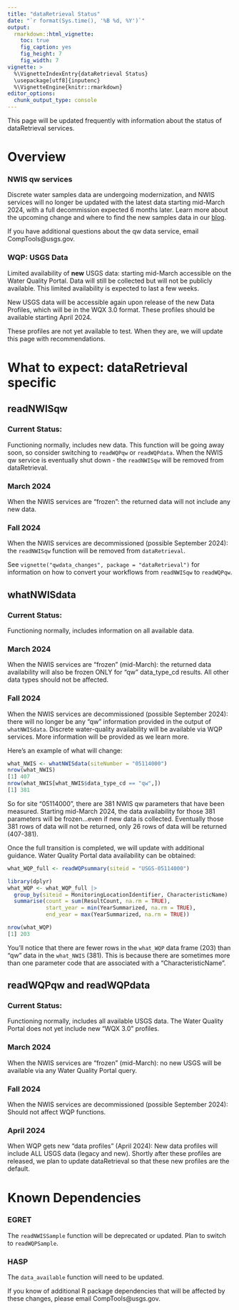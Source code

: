 ```yaml
---
title: "dataRetrieval Status"
date: "`r format(Sys.time(), '%B %d, %Y')`"
output: 
  rmarkdown::html_vignette:
    toc: true
    fig_caption: yes
    fig_height: 7
    fig_width: 7
vignette: >
  %\VignetteIndexEntry{dataRetrieval Status}
  \usepackage[utf8]{inputenc}
  %\VignetteEngine{knitr::rmarkdown}
editor_options: 
  chunk_output_type: console
---
```


This page will be updated frequently with information about the status of dataRetrieval services.

# Overview

### NWIS qw services

Discrete water samples data are undergoing modernization, and NWIS services will no longer be updated with the latest data starting mid-March 2024, with a full decommission expected 6 months later. Learn more about the upcoming change and where to find the new samples data in our [blog](https://waterdata.usgs.gov/blog/changes-to-sample-data/).


If you have additional questions about the qw data service, email CompTools@usgs.gov.


### WQP: USGS Data

Limited availability of **new** USGS data: starting mid-March accessible on the Water Quality Portal. Data will still be collected but will not be publicly available. This limited availability is expected to last a few weeks.

New USGS data will be accessible again upon release of the new Data Profiles, which will be in the WQX 3.0 format. These profiles should be available starting April 2024.

These profiles are not yet available to test. When they are, we will update this page with recommendations.
 


# What to expect: dataRetrieval specific

## readNWISqw

### Current Status:

Functioning normally, includes new data. This function will be going away soon, so consider switching to `readWQPqw` or `readWQPdata`. When the NWIS qw service is eventually shut down - the `readNWISqw` will be removed from dataRetrieval. 

### March 2024

When the NWIS services are "frozen": the returned data will not include any new data. 

### Fall 2024

When the NWIS services are decommissioned (possible September 2024): the `readNWISqw` function will be removed from `dataRetrieval`.

See `vignette("qwdata_changes", package = "dataRetrieval")` for information on how to convert your workflows from `readNWISqw` to `readWQPqw`. 

## whatNWISdata

### Current Status:

Functioning normally, includes information on all available data. 

### March 2024

When the NWIS services are "frozen" (mid-March): the returned data availability will also be frozen ONLY for "qw" data_type_cd results. All other data types should not be affected. 

### Fall 2024

When the NWIS services are decommissioned (possible September 2024): there will no longer be any "qw" information provided in the output of `whatNWISdata`. Discrete water-quality availability will be available via WQP services. More information will be provided as we learn more.

Here's an example of what will change:

```r
what_NWIS <- whatNWISdata(siteNumber = "05114000")
nrow(what_NWIS)
[1] 407
nrow(what_NWIS[what_NWIS$data_type_cd == "qw",])
[1] 381
```

So for site "05114000", there are 381 NWIS qw parameters that have been measured. Starting mid-March 2024, the data availability for those 381 parameters will be frozen...even if new data is collected. Eventually those 381 rows of data will not be returned, only 26 rows of data will be returned (407-381). 

Once the full transition is completed, we will update with additional guidance. Water Quality Portal data availability can be obtained:

```r
what_WQP_full <- readWQPsummary(siteid = "USGS-05114000")

library(dplyr)
what_WQP <- what_WQP_full |> 
  group_by(siteid = MonitoringLocationIdentifier, CharacteristicName) |> 
  summarise(count = sum(ResultCount, na.rm = TRUE),
            start_year = min(YearSummarized, na.rm = TRUE),
            end_year = max(YearSummarized, na.rm = TRUE))

nrow(what_WQP)
[1] 203
```

You'll notice that there are fewer rows in the `what_WQP` data frame (203) than "qw" data in the `what_NWIS` (381). This is because there are sometimes more than one parameter code that are associated with a "CharacteristicName". 

## readWQPqw and readWQPdata

### Current Status:

Functioning normally, includes all available USGS data. The Water Quality Portal does not yet include new "WQX 3.0" profiles. 

### March 2024

When the NWIS services are "frozen" (mid-March): no new USGS will be available via any Water Quality Portal query. 

### Fall 2024

When the NWIS services are decommissioned (possible September 2024): Should not affect WQP functions.

### April 2024

When WQP gets new "data profiles" (April 2024): New data profiles will include ALL USGS data (legacy and new). Shortly after these profiles are released, we plan to update dataRetrieval so that these new profiles are the default. 

# Known Dependencies

### EGRET

The `readNWISSample` function will be deprecated or updated. Plan to switch to `readWQPSample`.

### HASP

The `data_available` function will need to be updated.

If you know of additional R package dependencies that will be affected by these changes, please email CompTools@usgs.gov.




